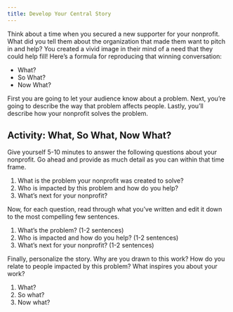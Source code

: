 ```yaml
---
title: Develop Your Central Story
---
```

Think about a time when you secured a new supporter for your nonprofit. What did you tell them about the organization that made them want to pitch in and help? You created a vivid image in their mind of a need that they could help fill! Here’s a formula for reproducing that winning conversation:

- What?
- So What?
- Now What?

First you are going to let your audience know about a problem. Next, you’re going to describe the way that problem affects people. Lastly, you’ll describe how your nonprofit solves the problem.

## Activity: What, So What, Now What?

Give yourself 5-10 minutes to answer the following questions about your nonprofit. Go ahead and provide as much detail as you can within that time frame.

1. What is the problem your nonprofit was created to solve? 
1. Who is impacted by this problem and how do you help?
1. What’s next for your nonprofit?

Now, for each question, read through what you’ve written and edit it down to the most compelling few sentences.

1. What’s the problem? (1-2 sentences)
1. Who is impacted and how do you help? (1-2 sentences)
1. What’s next for your nonprofit? (1-2 sentences)

Finally, personalize the story. Why are you drawn to this work? How do you relate to people impacted by this problem? What inspires you about your work?

1. What?
1. So what?
1. Now what?
